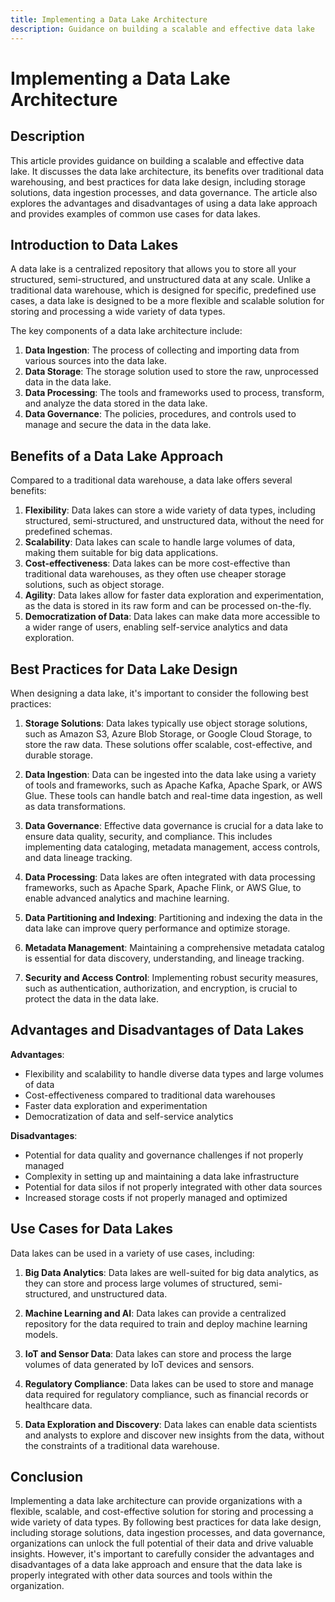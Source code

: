 ```yaml
---
title: Implementing a Data Lake Architecture
description: Guidance on building a scalable and effective data lake
---
```


# Implementing a Data Lake Architecture

## Description
This article provides guidance on building a scalable and effective data lake. It discusses the data lake architecture, its benefits over traditional data warehousing, and best practices for data lake design, including storage solutions, data ingestion processes, and data governance. The article also explores the advantages and disadvantages of using a data lake approach and provides examples of common use cases for data lakes.

## Introduction to Data Lakes
A data lake is a centralized repository that allows you to store all your structured, semi-structured, and unstructured data at any scale. Unlike a traditional data warehouse, which is designed for specific, predefined use cases, a data lake is designed to be a more flexible and scalable solution for storing and processing a wide variety of data types.

The key components of a data lake architecture include:

1. **Data Ingestion**: The process of collecting and importing data from various sources into the data lake.
2. **Data Storage**: The storage solution used to store the raw, unprocessed data in the data lake.
3. **Data Processing**: The tools and frameworks used to process, transform, and analyze the data stored in the data lake.
4. **Data Governance**: The policies, procedures, and controls used to manage and secure the data in the data lake.

## Benefits of a Data Lake Approach
Compared to a traditional data warehouse, a data lake offers several benefits:

1. **Flexibility**: Data lakes can store a wide variety of data types, including structured, semi-structured, and unstructured data, without the need for predefined schemas.
2. **Scalability**: Data lakes can scale to handle large volumes of data, making them suitable for big data applications.
3. **Cost-effectiveness**: Data lakes can be more cost-effective than traditional data warehouses, as they often use cheaper storage solutions, such as object storage.
4. **Agility**: Data lakes allow for faster data exploration and experimentation, as the data is stored in its raw form and can be processed on-the-fly.
5. **Democratization of Data**: Data lakes can make data more accessible to a wider range of users, enabling self-service analytics and data exploration.

## Best Practices for Data Lake Design
When designing a data lake, it's important to consider the following best practices:

1. **Storage Solutions**: Data lakes typically use object storage solutions, such as Amazon S3, Azure Blob Storage, or Google Cloud Storage, to store the raw data. These solutions offer scalable, cost-effective, and durable storage.

2. **Data Ingestion**: Data can be ingested into the data lake using a variety of tools and frameworks, such as Apache Kafka, Apache Spark, or AWS Glue. These tools can handle batch and real-time data ingestion, as well as data transformations.

3. **Data Governance**: Effective data governance is crucial for a data lake to ensure data quality, security, and compliance. This includes implementing data cataloging, metadata management, access controls, and data lineage tracking.

4. **Data Processing**: Data lakes are often integrated with data processing frameworks, such as Apache Spark, Apache Flink, or AWS Glue, to enable advanced analytics and machine learning.

5. **Data Partitioning and Indexing**: Partitioning and indexing the data in the data lake can improve query performance and optimize storage.

6. **Metadata Management**: Maintaining a comprehensive metadata catalog is essential for data discovery, understanding, and lineage tracking.

7. **Security and Access Control**: Implementing robust security measures, such as authentication, authorization, and encryption, is crucial to protect the data in the data lake.

## Advantages and Disadvantages of Data Lakes
**Advantages**:
- Flexibility and scalability to handle diverse data types and large volumes of data
- Cost-effectiveness compared to traditional data warehouses
- Faster data exploration and experimentation
- Democratization of data and self-service analytics

**Disadvantages**:
- Potential for data quality and governance challenges if not properly managed
- Complexity in setting up and maintaining a data lake infrastructure
- Potential for data silos if not properly integrated with other data sources
- Increased storage costs if not properly managed and optimized

## Use Cases for Data Lakes
Data lakes can be used in a variety of use cases, including:

1. **Big Data Analytics**: Data lakes are well-suited for big data analytics, as they can store and process large volumes of structured, semi-structured, and unstructured data.

2. **Machine Learning and AI**: Data lakes can provide a centralized repository for the data required to train and deploy machine learning models.

3. **IoT and Sensor Data**: Data lakes can store and process the large volumes of data generated by IoT devices and sensors.

4. **Regulatory Compliance**: Data lakes can be used to store and manage data required for regulatory compliance, such as financial records or healthcare data.

5. **Data Exploration and Discovery**: Data lakes can enable data scientists and analysts to explore and discover new insights from the data, without the constraints of a traditional data warehouse.

## Conclusion
Implementing a data lake architecture can provide organizations with a flexible, scalable, and cost-effective solution for storing and processing a wide variety of data types. By following best practices for data lake design, including storage solutions, data ingestion processes, and data governance, organizations can unlock the full potential of their data and drive valuable insights. However, it's important to carefully consider the advantages and disadvantages of a data lake approach and ensure that the data lake is properly integrated with other data sources and tools within the organization.